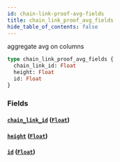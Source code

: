 ```yaml
---
id: chain-link-proof-avg-fields
title: chain_link_proof_avg_fields
hide_table_of_contents: false
---
```


aggregate avg on columns

```graphql
type chain_link_proof_avg_fields {
  chain_link_id: Float
  height: Float
  id: Float
}
```

### Fields

#### [`chain_link_id`](#) ([`Float`](../scalars/float))

#### [`height`](#) ([`Float`](../scalars/float))

#### [`id`](#) ([`Float`](../scalars/float))
